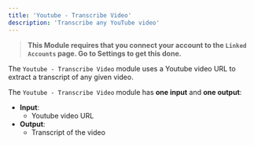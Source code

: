 ```yaml
---
title: 'Youtube - Transcribe Video'
description: 'Transcribe any YouTube video'
---
```


>**This Module requires that you connect your account to the `Linked Accounts` page. Go to Settings to get this done.**

The `Youtube - Transcribe Video` module uses a Youtube video URL to extract a transcript of any given video.

The `Youtube - Transcribe Video` module has **one input** and **one output**:

- **Input**:
    - Youtube video URL
- **Output**:
    - Transcript of the video